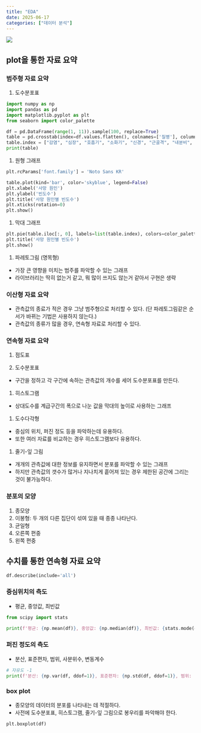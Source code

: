 ```yaml
---
title: "EDA"
date: 2025-06-17
categories: ["데이터 분석"]
---
```


![](/img/stat-thumb.jpg){.post-thumbnail}

## plot을 통한 자료 요약

### 범주형 자료 요약

1. 도수분포표

```python
import numpy as np
import pandas as pd
import matplotlib.pyplot as plt
from seaborn import color_palette

df = pd.DataFrame(range(1, 11)).sample(100, replace=True)
table = pd.crosstab(index=df.values.flatten(), colnames=['질병'], columns='도수')
table.index = ["감염", "심장", "호흡기", "소화기", "신경", "근골격", "내분비", "정신", "피부", "기타"]
print(table)
```

1. 원형 그래프

```python
plt.rcParams['font.family'] = 'Noto Sans KR'

table.plot(kind='bar', color='skyblue', legend=False)
plt.xlabel('사망 원인')
plt.ylabel('빈도수')
plt.title('사망 원인별 빈도수')
plt.xticks(rotation=0)
plt.show()
```

1. 막대 그래프

```python
plt.pie(table.iloc[:, 0], labels=list(table.index), colors=color_palette("pastel"), autopct='%1.1f%%')
plt.title('사망 원인별 빈도수')
plt.show()
```

1. 파레토그림 (명목형)

- 가장 큰 영향을 미치는 범주를 파악할 수 있는 그래프
- 라이브러리는 딱히 없는거 같고, 뭐 많이 쓰지도 않는거 같아서 구현은 생략

### 이산형 자료 요약

- 관측값의 종료가 적은 경우 그냥 범주형으로 처리할 수 있다. (단 파레토그림같은 순서가 바뀌는 기법은 사용하지 않는다.)
- 관측값의 종류가 많을 경우, 연속형 자료로 처리할 수 있다.

### 연속형 자료 요약

1. 점도표

1. 도수분포표

- 구간을 정하고 각 구간에 속하는 관측값의 개수를 세어 도수분포표를 만든다.

1. 히스토그램

- 상대도수를 계급구간의 폭으로 나눈 값을 막대의 높이로 사용하는 그래프

1. 도수다각형

- 중심의 위치, 퍼진 정도 등을 파악하는데 유용하다.
- 또한 여러 자료를 비교하는 경우 히스토그램보다 유용하다.

1. 줄기-잎 그림

- 개개의 관측값에 대한 정보를 유지하면서 분포를 파악할 수 있는 그래프
- 하지만 관측값의 갯수가 많거나 지나치게 흩어져 있는 경우 제한된 공간에 그리는 것이 불가능하다.

### 분포의 모양

1. 종모양
1. 이봉형: 두 개의 다른 집단이 섞여 있을 때 종종 나타난다.
1. 균일형
1. 오른쪽 편중
1. 왼쪽 편중

## 수치를 통한 연속형 자료 요약

```python
df.describe(include='all')
```

### 중심위치의 측도

- 평균, 중앙값, 최빈값

```python
from scipy import stats

print(f'평균: {np.mean(df)}, 중앙값: {np.median(df)}, 최빈값: {stats.mode(df)}')
```

### 퍼진 정도의 측도

- 분산, 표준편차, 범위, 사분위수, 변동계수

```python
# 자유도 -1
print(f'분산: {np.var(df, ddof=1)}, 표준편차: {np.std(df, ddof=1)}, 범위: {np.ptp(df)}, 1,3분위수: {np.quantile(df, [0.25, 0.75])}, 변동계수: {np.std(df, ddof=1) / np.mean(df)}')
```

### box plot

- 종모양의 데이터의 분포를 나타내는 데 적절하다.
- 사전에 도수분포표, 히스토그램, 줄기-잎 그림으로 봉우리를 파악해야 한다.

```python
plt.boxplot(df)
```

